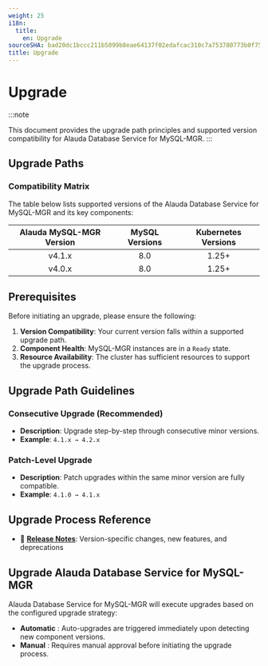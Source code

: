 ```yaml
---
weight: 25
i18n:
  title:
    en: Upgrade
sourceSHA: bad20dc1bccc211b5099b8eae64137f02edafcac310c7a753780773b0f75da9a
title: Upgrade
---
```


# Upgrade

:::note

This document provides the upgrade path principles and supported version compatibility for Alauda Database Service for MySQL-MGR.
:::


## Upgrade Paths

### Compatibility Matrix

The table below lists supported versions of the Alauda Database Service for MySQL-MGR and its key components:

| Alauda MySQL-MGR Version |  MySQL Versions                | Kubernetes Versions |
|:------------------------:|:------------------------------:|:-------------------:|
| v4.1.x                   | 8.0                 | 1.25+               |
| v4.0.x                   | 8.0                 | 1.25+               |

## Prerequisites

Before initiating an upgrade, please ensure the following:

1. **Version Compatibility**: Your current version falls within a supported upgrade path.
2. **Component Health**: MySQL-MGR instances are in a `Ready` state.
3. **Resource Availability**: The cluster has sufficient resources to support the upgrade process.

## Upgrade Path Guidelines

### Consecutive Upgrade (Recommended)
- **Description**: Upgrade step-by-step through consecutive minor versions.
- **Example**: `4.1.x → 4.2.x`

### Patch-Level Upgrade
- **Description**: Patch upgrades within the same minor version are fully compatible.
- **Example**: `4.1.0 → 4.1.x`

## Upgrade Process Reference
- 📝 **[Release Notes](./release_notes.mdx)**: Version-specific changes, new features, and deprecations


## Upgrade Alauda Database Service for MySQL-MGR

Alauda Database Service for MySQL-MGR will execute upgrades based on the configured upgrade strategy:
- **Automatic** : Auto-upgrades are triggered immediately upon detecting new component versions.
- **Manual** : Requires manual approval before initiating the upgrade process.
